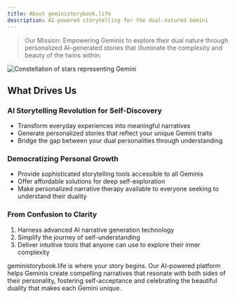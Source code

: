 ```yaml
---
title: About geministorybook.life
description: AI-powered storytelling for the dual-natured Gemini
---
```


> Our Mission: Empowering Geminis to explore their dual nature through personalized AI-generated stories that illuminate the complexity and beauty of the twins within.

<div className="flex justify-center my-8">
  <img 
    src="https://images.unsplash.com/photo-1446776877081-d282a0f896e2?ixlib=rb-1.2.1&auto=format&fit=crop&w=600&q=80" 
    alt="Constellation of stars representing Gemini"
    className="max-w-full h-auto rounded-lg shadow-md"
  />
</div>

## What Drives Us

### AI Storytelling Revolution for Self-Discovery
- Transform everyday experiences into meaningful narratives
- Generate personalized stories that reflect your unique Gemini traits
- Bridge the gap between your dual personalities through understanding

### Democratizing Personal Growth
- Provide sophisticated storytelling tools accessible to all Geminis
- Offer affordable solutions for deep self-exploration
- Make personalized narrative therapy available to everyone seeking to understand their duality

### From Confusion to Clarity
1. Harness advanced AI narrative generation technology
2. Simplify the journey of self-understanding
3. Deliver intuitive tools that anyone can use to explore their inner complexity

geministorybook.life is where your story begins. Our AI-powered platform helps Geminis create compelling narratives that resonate with both sides of their personality, fostering self-acceptance and celebrating the beautiful duality that makes each Gemini unique.